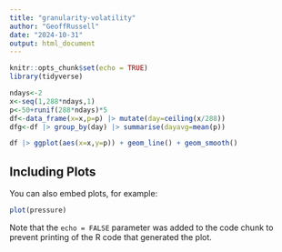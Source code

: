 ```yaml
---
title: "granularity-volatility"
author: "GeoffRussell"
date: "2024-10-31"
output: html_document
---
```


```r
knitr::opts_chunk$set(echo = TRUE)
library(tidyverse)
```


```r
ndays<-2
x<-seq(1,288*ndays,1)
p<-50+runif(288*ndays)*5
df<-data_frame(x=x,p=p) |> mutate(day=ceiling(x/288))
dfg<-df |> group_by(day) |> summarise(dayavg=mean(p))

df |> ggplot(aes(x=x,y=p)) + geom_line() + geom_smooth()


```

## Including Plots

You can also embed plots, for example:

```r
plot(pressure)
```

Note that the `echo = FALSE` parameter was added to the code chunk to prevent printing of the R code that generated the plot.
